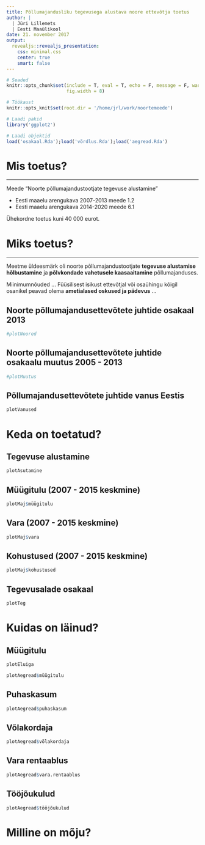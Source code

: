 ```yaml
---
title: Põllumajandusliku tegevusega alustava noore ettevõtja toetus
author: | 
  | Jüri Lillemets 
  | Eesti Maaülikool
date: 21. november 2017
output: 
  revealjs::revealjs_presentation:
    css: minimal.css
    center: true
    smart: false
---
```


```r
# Seaded
knitr::opts_chunk$set(include = T, eval = T, echo = F, message = F, warning = F, 
                      fig.width = 8)

# Töökaust
knitr::opts_knit$set(root.dir = '/home/jrl/work/noortemeede') 

# Laadi pakid
library('ggplot2')

# Laadi objektid
load('osakaal.Rda');load('võrdlus.Rda');load('aegread.Rda')
```

# Mis toetus?

---

Meede "Noorte põllumajandustootjate tegevuse alustamine"

- Eesti maaelu arengukava 2007-2013 meede 1.2
- Eesti maaelu arengukava 2014-2020 meede 6.1

Ühekordne toetus kuni 40 000 eurot.

# Miks toetus?

---

Meetme üldeesmärk oli noorte põllumajandustootjate **tegevuse alustamise hõlbustamine** ja **põlvkondade vahetusele kaasaaitamine** põllumajanduses.

Miinimumnõuded ... Füüsilisest isikust ettevõtjal või osaühingu kõigil osanikel peavad olema **ametialased oskused ja pädevus** ...

## Noorte põllumajandusettevõtete juhtide osakaal 2013

``` r
#plotNoored
```

## Noorte põllumajandusettevõtete juhtide osakaalu muutus 2005 - 2013

``` r
#plotMuutus
```

## Põllumajandusettevõtete juhtide vanus Eestis

``` r
plotVanused
```

# Keda on toetatud?

## Tegevuse alustamine

``` r
plotAsutamine
```

## Müügitulu (2007 - 2015 keskmine)

``` r
plotMaj$müügitulu
```

## Vara (2007 - 2015 keskmine)

``` r
plotMaj$vara
```

## Kohustused (2007 - 2015 keskmine)

``` r
plotMaj$kohustused
```

## Tegevusalade osakaal

``` r
plotTeg
```

# Kuidas on läinud?

## Müügitulu

``` r
plotEluiga
```

``` r
plotAegread$müügitulu
```

## Puhaskasum

``` r
plotAegread$puhaskasum
```

## Võlakordaja

``` r
plotAegread$võlakordaja
```

## Vara rentaablus

``` r
plotAegread$vara.rentaablus
```

## Tööjõukulud

``` r
plotAegread$tööjõukulud
```

# Milline on mõju?

``` r
```